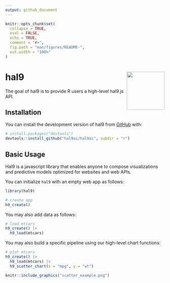 ```yaml
---
output: github_document
---
```


<!-- README.md is generated from README.Rmd. Please edit that file -->

```r
knitr::opts_chunk$set(
  collapse = TRUE,
  eval = FALSE,
  echo = TRUE,
  comment = "#>",
  fig.path = "man/figures/README-",
  out.width = "100%"
)
```

# hal9 <img src="man/figures/logo.png" align="right" width="120" />

<!-- badges: start -->
<!-- badges: end -->

The goal of hal9 is to provide R users a high-level hal9.js API.

## Installation

You can install the development version of hal9 from [GitHub](https://github.com/) with:

``` r
# install.packages("devtools")
devtools::install_github("hal9ai/hal9ai", subdir = "r")
```

## Basic Usage

Hal9 is a javascript library that enables anyone to compose visualizations and predictive models optimized for websites and web APIs.

You can initialize `hal9` with an empty web app as follows:

```r
library(hal9)

# create app
h9_create()
```

You may also add data as follows:

```r
# load mtcars
h9_create() |>
  h9_load(mtcars)
```

You may also build a specific pipeline using our high-level chart functions:

```r
# plot mtcars
h9_create() |>
  h9_load(mtcars) |> 
  h9_scatter_chart(x = "mpg", y = "wt")
```

```r
knitr::include_graphics("scatter_example.png")
```
